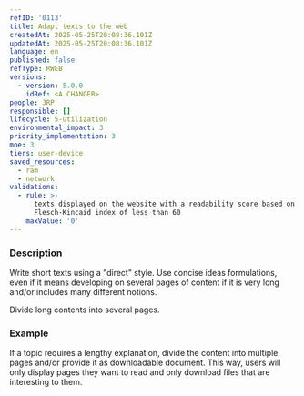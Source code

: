```yaml
---
refID: '0113'
title: Adapt texts to the web
createdAt: 2025-05-25T20:08:36.101Z
updatedAt: 2025-05-25T20:08:36.101Z
language: en
published: false
refType: RWEB
versions:
  - version: 5.0.0
    idRef: <A CHANGER>
people: JRP
responsible: []
lifecycle: 5-utilization
environmental_impact: 3
priority_implementation: 3
moe: 3
tiers: user-device
saved_resources:
  - ram
  - network
validations:
  - rule: >-
      texts displayed on the website with a readability score based on the
      Flesch-Kincaid index of less than 60
    maxValue: '0'
---
```


### Description

Write short texts using a "direct" style. Use concise ideas formulations, even if it means developing on several pages of content if it is very long and/or includes many different notions.

Divide long contents into several pages.

### Example

If a topic requires a lengthy explanation, divide the content into multiple pages and/or provide it as downloadable document. This way, users will only display pages they want to read and only download files that are interesting to them.
